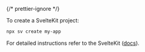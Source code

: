 {/* prettier-ignore */}

To create a SvelteKit project:

```sh
npx sv create my-app
```
For detailed instructions refer to the SvelteKit ([docs](https://svelte.dev/docs/kit/creating-a-project)).

